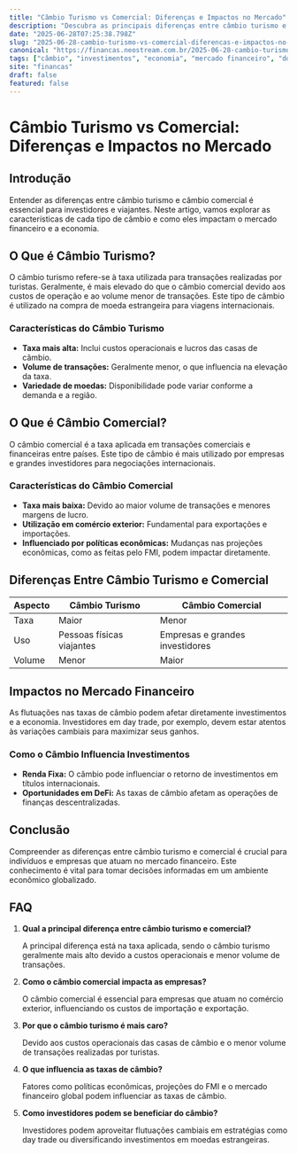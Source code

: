 ```yaml
---
title: "Câmbio Turismo vs Comercial: Diferenças e Impactos no Mercado"
description: "Descubra as principais diferenças entre câmbio turismo e comercial, seus impactos no mercado e como influenciam investimentos e economia."
date: "2025-06-28T07:25:38.798Z"
slug: "2025-06-28-cambio-turismo-vs-comercial-diferencas-e-impactos-no-mercado"
canonical: "https://financas.neostream.com.br/2025-06-28-cambio-turismo-vs-comercial-diferencas-e-impactos-no-mercado"
tags: ["câmbio", "investimentos", "economia", "mercado financeiro", "dólar"]
site: "financas"
draft: false
featured: false
---
```


# Câmbio Turismo vs Comercial: Diferenças e Impactos no Mercado

## Introdução

Entender as diferenças entre câmbio turismo e câmbio comercial é essencial para investidores e viajantes. Neste artigo, vamos explorar as características de cada tipo de câmbio e como eles impactam o mercado financeiro e a economia.

## O Que é Câmbio Turismo?

O câmbio turismo refere-se à taxa utilizada para transações realizadas por turistas. Geralmente, é mais elevado do que o câmbio comercial devido aos custos de operação e ao volume menor de transações. Este tipo de câmbio é utilizado na compra de moeda estrangeira para viagens internacionais.

### Características do Câmbio Turismo

- **Taxa mais alta:** Inclui custos operacionais e lucros das casas de câmbio.
- **Volume de transações:** Geralmente menor, o que influencia na elevação da taxa.
- **Variedade de moedas:** Disponibilidade pode variar conforme a demanda e a região.

## O Que é Câmbio Comercial?

O câmbio comercial é a taxa aplicada em transações comerciais e financeiras entre países. Este tipo de câmbio é mais utilizado por empresas e grandes investidores para negociações internacionais.

### Características do Câmbio Comercial

- **Taxa mais baixa:** Devido ao maior volume de transações e menores margens de lucro.
- **Utilização em comércio exterior:** Fundamental para exportações e importações.
- **Influenciado por políticas econômicas:** Mudanças nas projeções econômicas, como as feitas pelo FMI, podem impactar diretamente.

## Diferenças Entre Câmbio Turismo e Comercial

| Aspecto | Câmbio Turismo | Câmbio Comercial |
|---------|----------------|------------------|
| Taxa    | Maior          | Menor            |
| Uso     | Pessoas físicas viajantes | Empresas e grandes investidores |
| Volume  | Menor          | Maior            |

## Impactos no Mercado Financeiro

As flutuações nas taxas de câmbio podem afetar diretamente investimentos e a economia. Investidores em day trade, por exemplo, devem estar atentos às variações cambiais para maximizar seus ganhos.

### Como o Câmbio Influencia Investimentos

- **Renda Fixa:** O câmbio pode influenciar o retorno de investimentos em títulos internacionais.
- **Oportunidades em DeFi:** As taxas de câmbio afetam as operações de finanças descentralizadas.

## Conclusão

Compreender as diferenças entre câmbio turismo e comercial é crucial para indivíduos e empresas que atuam no mercado financeiro. Este conhecimento é vital para tomar decisões informadas em um ambiente econômico globalizado.

## FAQ

1. **Qual a principal diferença entre câmbio turismo e comercial?**
   
   A principal diferença está na taxa aplicada, sendo o câmbio turismo geralmente mais alto devido a custos operacionais e menor volume de transações.

2. **Como o câmbio comercial impacta as empresas?**

   O câmbio comercial é essencial para empresas que atuam no comércio exterior, influenciando os custos de importação e exportação.

3. **Por que o câmbio turismo é mais caro?**

   Devido aos custos operacionais das casas de câmbio e o menor volume de transações realizadas por turistas.

4. **O que influencia as taxas de câmbio?**

   Fatores como políticas econômicas, projeções do FMI e o mercado financeiro global podem influenciar as taxas de câmbio.

5. **Como investidores podem se beneficiar do câmbio?**

   Investidores podem aproveitar flutuações cambiais em estratégias como day trade ou diversificando investimentos em moedas estrangeiras.